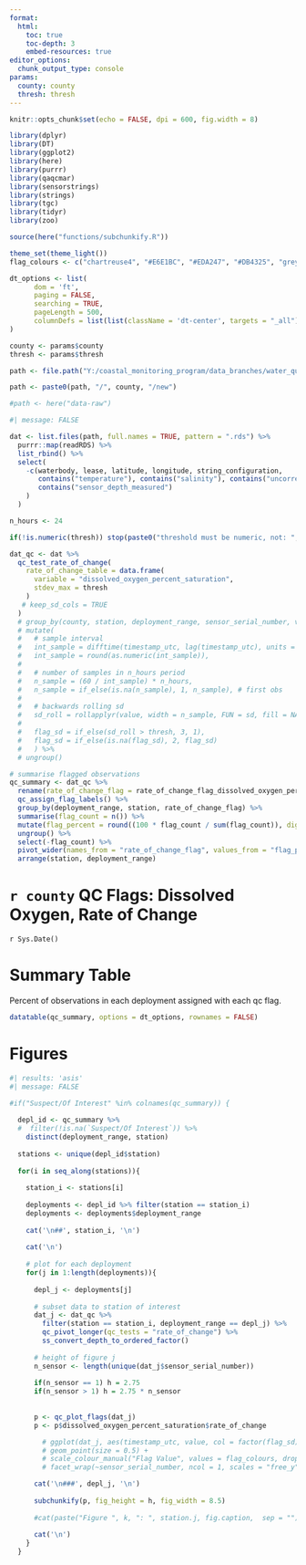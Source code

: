 ```yaml
---
format: 
  html:
    toc: true
    toc-depth: 3
    embed-resources: true
editor_options: 
  chunk_output_type: console
params: 
  county: county
  thresh: thresh
---
```


```r
knitr::opts_chunk$set(echo = FALSE, dpi = 600, fig.width = 8)

library(dplyr)
library(DT)
library(ggplot2)
library(here)
library(purrr)
library(qaqcmar)
library(sensorstrings)
library(strings)
library(tgc)
library(tidyr)
library(zoo)

source(here("functions/subchunkify.R"))

theme_set(theme_light())
flag_colours <- c("chartreuse4", "#E6E1BC", "#EDA247", "#DB4325", "grey24")

dt_options <- list(
      dom = 'ft',
      paging = FALSE,
      searching = TRUE,
      pageLength = 500,
      columnDefs = list(list(className = 'dt-center', targets = "_all"))
)

county <- params$county
thresh <- params$thresh

path <- file.path("Y:/coastal_monitoring_program/data_branches/water_quality/processed_data/deployment_data")

path <- paste0(path, "/", county, "/new")

#path <- here("data-raw")

```

```r
#| message: FALSE

dat <- list.files(path, full.names = TRUE, pattern = ".rds") %>% 
  purrr::map(readRDS) %>% 
  list_rbind() %>% 
  select(
    -c(waterbody, lease, latitude, longitude, string_configuration, 
       contains("temperature"), contains("salinity"), contains("uncorrected"),
       contains("sensor_depth_measured")
    )
  ) 

n_hours <- 24

if(!is.numeric(thresh)) stop(paste0("threshold must be numeric, not: ", thresh))

dat_qc <- dat %>% 
  qc_test_rate_of_change(
    rate_of_change_table = data.frame(
      variable = "dissolved_oxygen_percent_saturation",
      stdev_max = thresh
    )
   # keep_sd_cols = TRUE
  )
  # group_by(county, station, deployment_range, sensor_serial_number, variable) %>% 
  # mutate(
  #   # sample interval
  #   int_sample = difftime(timestamp_utc, lag(timestamp_utc), units = "mins"),
  #   int_sample = round(as.numeric(int_sample)),
  # 
  #   # number of samples in n_hours period
  #   n_sample = (60 / int_sample) * n_hours,
  #   n_sample = if_else(is.na(n_sample), 1, n_sample), # first obs
  # 
  #   # backwards rolling sd
  #   sd_roll = rollapplyr(value, width = n_sample, FUN = sd, fill = NA),
  # 
  #   flag_sd = if_else(sd_roll > thresh, 3, 1),
  #   flag_sd = if_else(is.na(flag_sd), 2, flag_sd)
  #   ) %>% 
  # ungroup() 

# summarise flagged observations
qc_summary <- dat_qc %>%
  rename(rate_of_change_flag = rate_of_change_flag_dissolved_oxygen_percent_saturation) %>%
  qc_assign_flag_labels() %>%
  group_by(deployment_range, station, rate_of_change_flag) %>%
  summarise(flag_count = n()) %>%
  mutate(flag_percent = round((100 * flag_count / sum(flag_count)), digits = 3)) %>%
  ungroup() %>%
  select(-flag_count) %>%
  pivot_wider(names_from = "rate_of_change_flag", values_from = "flag_percent") %>%
  arrange(station, deployment_range)
```

# `r county` QC Flags: Dissolved Oxygen, Rate of Change

`r Sys.Date()`


# Summary Table

Percent of observations in each deployment assigned with each qc flag. 

```r
datatable(qc_summary, options = dt_options, rownames = FALSE)
```

# Figures

```r
#| results: 'asis'
#| message: FALSE

#if("Suspect/Of Interest" %in% colnames(qc_summary)) {
  
  depl_id <- qc_summary %>%
  #  filter(!is.na(`Suspect/Of Interest`)) %>% 
    distinct(deployment_range, station) 
  
  stations <- unique(depl_id$station)
  
  for(i in seq_along(stations)){
    
    station_i <- stations[i]
    
    deployments <- depl_id %>% filter(station == station_i)
    deployments <- deployments$deployment_range
    
    cat('\n##', station_i, '\n')
    
    cat('\n')
    
    # plot for each deployment
    for(j in 1:length(deployments)){
      
      depl_j <- deployments[j]
      
      # subset data to station of interest
      dat_j <- dat_qc %>%
        filter(station == station_i, deployment_range == depl_j) %>%
        qc_pivot_longer(qc_tests = "rate_of_change") %>% 
        ss_convert_depth_to_ordered_factor()
      
      # height of figure j
      n_sensor <- length(unique(dat_j$sensor_serial_number))
      
      if(n_sensor == 1) h = 2.75
      if(n_sensor > 1) h = 2.75 * n_sensor
      
      
      p <- qc_plot_flags(dat_j)
      p <- p$dissolved_oxygen_percent_saturation$rate_of_change

        # ggplot(dat_j, aes(timestamp_utc, value, col = factor(flag_sd))) +
        # geom_point(size = 0.5) +
        # scale_colour_manual("Flag Value", values = flag_colours, drop = FALSE) +
        # facet_wrap(~sensor_serial_number, ncol = 1, scales = "free_y")

      cat('\n###', depl_j, '\n')
      
      subchunkify(p, fig_height = h, fig_width = 8.5)
      
      #cat(paste("Figure ", k, ": ", station.j, fig.caption,  sep = ""), '\n')
      
      cat('\n')
    }
  }


```
